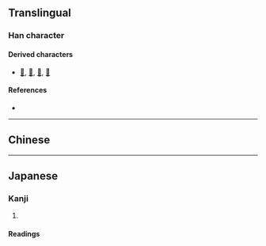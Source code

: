 {{character info/new}}
==Translingual==

===Han character===
{{Han char|rn=61|rad=心|as=06|sn=10|four=|canj=HWP,XXHWP|ids=⿱囟心}}

====Derived characters====
* [[𦃞]], [[𧏀]], [[𧪳]], [[顖]]

====References====
* {{Han ref|kx=0384.200|dkj=10562|dj=0715.030|hdz=42292.010|uh=6056|ud=24662}}

----

==Chinese==
{{zh-see|思|a}}

----

==Japanese==

===Kanji===
{{ja-kanji|rs=心06}}

# {{ancient form of|sort=心06|lang=ja|思}}

====Readings====
{{ja-readings|goon=[[し]] (shi)|kanon=[[し]] (shi)|kun=[[おもう]] (omou)}}